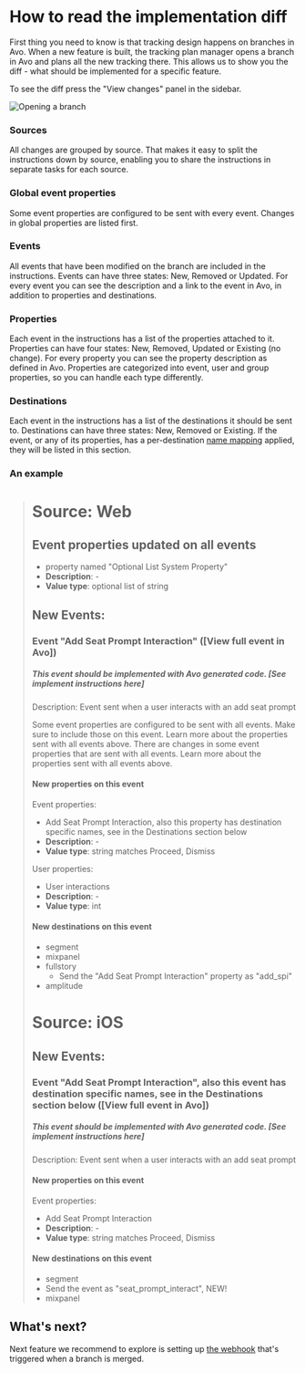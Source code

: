 # How to read the implementation diff

First thing you need to know is that tracking design happens on branches in Avo. When a new feature is built, the tracking plan manager opens a branch in Avo and plans all the new tracking there.
This allows us to show you the diff - what should be implemented for a specific feature.

To see the diff press the "View changes" panel in the sidebar.

![Opening a branch](/docs/images/implementation-diff-panel-options.png)

### Sources

All changes are grouped by source. That makes it easy to split the instructions down by source, enabling you to share the instructions in separate tasks for each source.

### Global event properties

Some event properties are configured to be sent with every event. Changes in global properties are listed first.

### Events

All events that have been modified on the branch are included in the instructions. Events can have three states: New, Removed or Updated. For every event you can see the description and a link to the event in Avo, in addition to properties and destinations.

### Properties

Each event in the instructions has a list of the properties attached to it. Properties can have four states: New, Removed, Updated or Existing (no change). For every property you can see the property description as defined in Avo. Properties are categorized into event, user and group properties, so you can handle each type differently.

### Destinations

Each event in the instructions has a list of the destinations it should be sent to. Destinations can have three states: New, Removed or Existing. If the event, or any of its properties, has a per-destination [name mapping](/data-design/name-mapping) applied, they will be listed in this section.

### An example

> # Source: Web
>
> ## Event properties updated on all events
>
> - property named "Optional List System Property"
> - **Description**: -
> - **Value type**: optional list of string
>
> ## New Events:
>
> ### Event "Add Seat Prompt Interaction" ([View full event in Avo])
>
> ##### This event should be implemented with Avo generated code. [See implement instructions here]
>
> Description: Event sent when a user interacts with an add seat prompt
>
> Some event properties are configured to be sent with all events. Make sure to include those on this event. Learn more about the properties sent with all events above.
> There are changes in some event properties that are sent with all events. Learn more about the properties sent with all events above.
>
> #### New properties on this event
>
> Event properties:
>
> - Add Seat Prompt Interaction, also this property has destination specific names, see in the Destinations section below
> - **Description**: -
> - **Value type**: string matches Proceed, Dismiss
>
> User properties:
>
> - User interactions
> - **Description**: -
> - **Value type**: int
>
> #### New destinations on this event
>
> - segment
> - mixpanel
> - fullstory
>   - Send the "Add Seat Prompt Interaction" property as "add_spi"
> - amplitude
>
> # Source: iOS
>
> ## New Events:
>
> ### Event "Add Seat Prompt Interaction", also this event has destination specific names, see in the Destinations section below ([View full event in Avo])
>
> ##### This event should be implemented with Avo generated code. [See implement instructions here]
>
> Description: Event sent when a user interacts with an add seat prompt
>
> #### New properties on this event
>
> Event properties:
>
> - Add Seat Prompt Interaction
> - **Description**: -
> - **Value type**: string matches Proceed, Dismiss
>
> #### New destinations on this event
>
> - segment
> - Send the event as "seat_prompt_interact", NEW!
> - mixpanel

## What's next?

Next feature we recommend to explore is setting up [the webhook](/implementation/avo-tracking-plan-webhook) that's triggered when a branch is merged.
